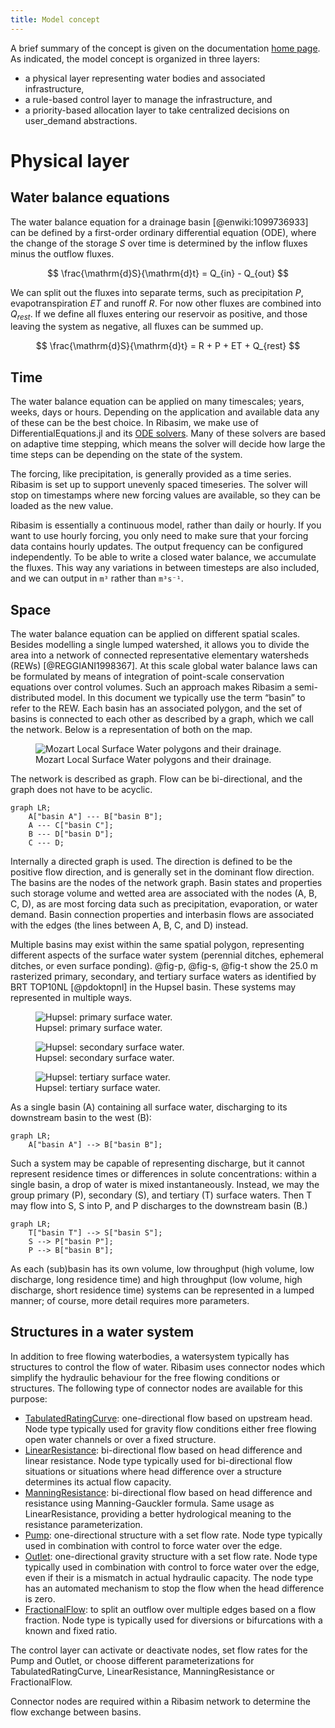 ```yaml
---
title: Model concept
---
```

A brief summary of the concept is given on the documentation [home page](../index.qmd#sec-concept).
As indicated, the model concept is organized in three layers:

- a physical layer representing water bodies and associated infrastructure,
- a rule-based control layer to manage the infrastructure, and
- a priority-based allocation layer to take centralized decisions on user_demand abstractions.

# Physical layer

## Water balance equations

The water balance equation for a drainage basin [@enwiki:1099736933] can be defined by a first-order ordinary differential equation (ODE), where the change of the storage $S$ over time is determined by the inflow fluxes minus the outflow fluxes.

$$
\frac{\mathrm{d}S}{\mathrm{d}t} = Q_{in} - Q_{out}
$$

We can split out the fluxes into separate terms, such as precipitation $P$, evapotranspiration $ET$ and runoff $R$.
For now other fluxes are combined into $Q_{rest}$.
If we define all fluxes entering our reservoir as positive, and those leaving the system as negative, all fluxes can be summed up.

$$
\frac{\mathrm{d}S}{\mathrm{d}t} = R + P + ET + Q_{rest}
$$

## Time

The water balance equation can be applied on many timescales; years, weeks, days or hours.
Depending on the application and available data any of these can be the best choice.
In Ribasim, we make use of DifferentialEquations.jl and its [ODE solvers](https://diffeq.sciml.ai/stable/solvers/ode_solve/).
Many of these solvers are based on adaptive time stepping, which means the solver will decide how large the time steps can be depending on the state of the system.

The forcing, like precipitation, is generally provided as a time series.
Ribasim is set up to support unevenly spaced timeseries.
The solver will stop on timestamps where new forcing values are available, so they can be loaded as the new value.

Ribasim is essentially a continuous model, rather than daily or hourly.
If you want to use hourly forcing, you only need to make sure that your forcing data contains hourly updates.
The output frequency can be configured independently.
To be able to write a closed water balance, we accumulate the fluxes.
This way any variations in between timesteps are also included, and we can output in `m³` rather than `m³s⁻¹`.

## Space {#sec-space}

The water balance equation can be applied on different spatial scales.
Besides modelling a single lumped watershed, it allows you to divide the area into a network of connected representative elementary watersheds (REWs) [@REGGIANI1998367].
At this scale global water balance laws can be formulated by means of integration of point-scale conservation equations
over control volumes.
Such an approach makes Ribasim a semi-distributed model.
In this document we typically use the term "basin" to refer to the REW.
Each basin has an associated polygon, and the set of basins is connected to each other as described by a graph, which we call the network.
Below is a representation of both on the map.

![Mozart Local Surface Water polygons and their drainage.](https://user-images.githubusercontent.com/4471859/185932183-62c305e6-bc14-4f3c-a74c-437f831c9145.png)

The network is described as graph.
Flow can be bi-directional, and the graph does not have to be acyclic.

```mermaid
graph LR;
    A["basin A"] --- B["basin B"];
    A --- C["basin C"];
    B --- D["basin D"];
    C --- D;
```

Internally a directed graph is used.
The direction is defined to be the positive flow direction, and is generally set in the dominant flow direction.
The basins are the nodes of the network graph.
Basin states and properties such storage volume and wetted area are associated with the nodes (A, B, C, D), as are most forcing data such as precipitation, evaporation, or water demand.
Basin connection properties and interbasin flows are associated with the edges (the
lines between A, B, C, and D) instead.

Multiple basins may exist within the same spatial polygon, representing different aspects of the surface water system (perennial ditches, ephemeral ditches, or even surface ponding).
@fig-p, @fig-s, @fig-t show the 25.0 m rasterized primary, secondary, and tertiary surface waters as identified by BRT TOP10NL [@pdoktopnl] in the Hupsel basin.
These systems may represented in multiple ways.

![Hupsel: primary surface water.](https://user-images.githubusercontent.com/13662783/187625163-d0a81bb6-7f55-4ad1-83e2-90ec1ee79740.PNG){#fig-p}

![Hupsel: secondary surface water.](https://user-images.githubusercontent.com/13662783/187625170-1acdfb41-7077-443f-b140-ae18cbf21e53.PNG){#fig-s}

![Hupsel: tertiary surface water.](https://user-images.githubusercontent.com/13662783/187625174-3eec28b5-ddbb-4870-94c3-d9e9a43f8eb4.PNG){#fig-t}

As a single basin (A) containing all surface water, discharging to its downstream basin to the west (B):

```mermaid
graph LR;
    A["basin A"] --> B["basin B"];
```

Such a system may be capable of representing discharge, but it cannot represent residence times or differences in solute concentrations: within a single basin, a drop of water is mixed instantaneously.
Instead, we may the group primary (P), secondary (S), and tertiary (T) surface waters.
Then T may flow into S, S into P, and P discharges to the downstream basin (B.)

```mermaid
graph LR;
    T["basin T"] --> S["basin S"];
    S --> P["basin P"];
    P --> B["basin B"];
```

As each (sub)basin has its own volume, low throughput (high volume, low discharge, long residence time) and high throughput (low volume, high discharge, short residence time) systems
can be represented in a lumped manner; of course, more detail requires more parameters.

## Structures in a water system
In addition to free flowing waterbodies, a watersystem typically has structures to control the flow of water. Ribasim uses connector nodes which simplify the hydraulic behaviour for the
free flowing conditions or structures.
The following type of connector nodes are available for this purpose:

- [TabulatedRatingCurve](usage.qmd#sec-tabulated-rating-curve): one-directional flow based on upstream head. Node type typically used for gravity flow conditions either free flowing open water channels
or over a fixed structure.
- [LinearResistance](usage.qmd#sec-linear-resistance): bi-directional flow based on head difference and linear resistance. Node type typically used for bi-directional flow
situations or situations where head difference over a structure determines its actual flow capacity.
- [ManningResistance](usage.qmd#sec-manning-resistance): bi-directional flow based on head difference and resistance using Manning-Gauckler formula. Same usage as LinearResistance,
providing a better hydrological meaning to the resistance parameterization.
- [Pump](usage.qmd#sec-pump): one-directional structure with a set flow rate. Node type typically used in combination with control to force water over the edge.
- [Outlet](usage.qmd#sec-outlet): one-directional gravity structure with a set flow rate. Node type typically used in combination with control to force water over the edge, even if
their is a mismatch in actual hydraulic capacity. The node type has an automated mechanism to stop the flow when the head difference is zero.
- [FractionalFlow](usage.qmd#sec-fractional-flow): to split an outflow over multiple edges based on a flow fraction. Node type is typically used for diversions or bifurcations with a known and fixed ratio.

The control layer can activate or deactivate nodes, set flow rates for the Pump and Outlet, or choose different parameterizations for TabulatedRatingCurve, LinearResistance, ManningResistance or FractionalFlow.

Connector nodes are required within a Ribasim network to determine the flow exchange between basins.
